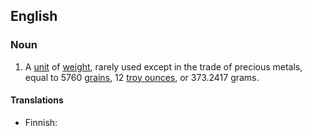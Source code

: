 ==English==
{{wikipedia|Troy weight}}

===Noun===
{{en-noun|head=[[troy]] [[pound]]}}

# A [[unit]] of [[weight]], rarely used except in the trade of precious metals, equal to 5760 [[grain]]s, 12 [[troy ounce|troy ounces]], or 373.2417 grams. 

====Translations====
{{trans-top|unit}}
* Finnish: {{t-|fi|troy-naula}}
{{trans-mid}}
{{trans-bottom}}